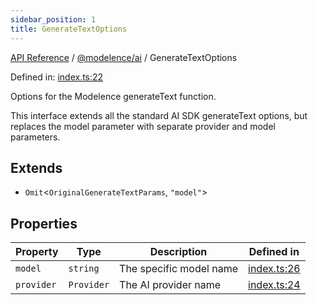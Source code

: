 ```yaml
---
sidebar_position: 1
title: GenerateTextOptions
---
```


[API Reference](/api-reference/@modelence/ai/interfaces/../../../index) / [@modelence/ai](/api-reference/@modelence/ai/interfaces/../index) / GenerateTextOptions

Defined in: [index.ts:22](https://github.com/modelence/modelence/blob/b76bfde8ca036f6681de1ab2886a5a8ccf43aff5/packages/ai/src/index.ts#L22)

Options for the Modelence generateText function.

This interface extends all the standard AI SDK generateText options,
but replaces the model parameter with separate provider and model parameters.

## Extends

- `Omit`\<`OriginalGenerateTextParams`, `"model"`\>

## Properties

| Property | Type | Description | Defined in |
| ------ | ------ | ------ | ------ |
| <a id="model"></a> `model` | `string` | The specific model name | [index.ts:26](https://github.com/modelence/modelence/blob/b76bfde8ca036f6681de1ab2886a5a8ccf43aff5/packages/ai/src/index.ts#L26) |
| <a id="provider"></a> `provider` | `Provider` | The AI provider name | [index.ts:24](https://github.com/modelence/modelence/blob/b76bfde8ca036f6681de1ab2886a5a8ccf43aff5/packages/ai/src/index.ts#L24) |
